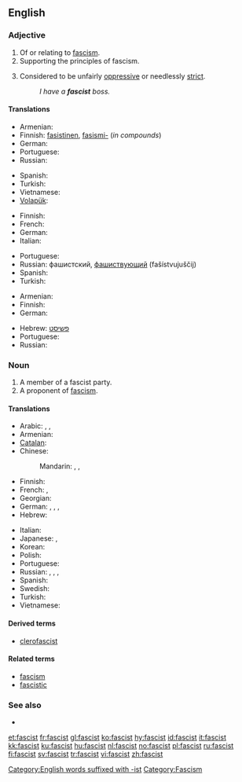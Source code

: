 ==English==

===Adjective===
{{en-adj}}

# Of or relating to [[fascism]].
# Supporting the principles of fascism.
# {{informal}} Considered to be unfairly [[oppressive]] or needlessly [[strict]].
#: ''I have a '''fascist''' boss.''

====Translations====

{{trans-top|of or relating to fascism}}
* Armenian: {{t|hy|ֆաշիստական|tr=fašistakan|sc=Armn}}
* Finnish: [[fasistinen]], [[fasismi-]] (''in compounds'')
* German: {{t+|de|faschistisch}}
* Portuguese: {{t|pt|fascista|m|f}}
* Russian: {{t+|ru|фашистский|tr=fašístskij}}
{{trans-mid}}
* Spanish: {{t-|es|fascista}}
* Turkish: {{t+|tr|faşist}}
* Vietnamese: {{t+|vi|phát xít|xs=Vietnamese}}
* [[Volapük]]: {{t|vo|fajistik}}
{{trans-bottom}}

{{trans-top|supporting the principles of fascism}}
* Finnish: {{t-|fi|fasistinen}}
* French: {{t+|fr|fasciste}}
* German: {{t+|de|faschistisch}}
* Italian: {{t+|it|fascista}}
{{trans-mid}}
* Portuguese: {{t|pt|fascista|m|f}}
* Russian: фашистский, [[фашиствующий]] (fašístvujuščij)
* Spanish: {{t-|es|fascista}}
* Turkish: {{t+|tr|faşist}}
{{trans-bottom}}

{{trans-top|informal: unfairly oppressive or needlessly strict}}
* Armenian: {{t|hy|ֆաշիստ|tr=fašist|sc=Armn}}
* Finnish: {{t-|fi|fasistinen}}
* German: {{t+|de|faschistisch}}
{{trans-mid}}
* Hebrew: [[פשיסט]]
* Portuguese: {{t|pt|fascista|m|f}}
* Russian: {{t-|ru|фашистообразный|tr=fašistoobráznyj}}
{{trans-bottom}}

===Noun===
{{en-noun}}

# A member of a fascist party.
# A proponent of [[fascism]].

====Translations====
{{trans-top|proponent of fascism}}
* Arabic: {{t|ar|فاشستي|m|tr=fāshistiy}},  {{t|ar|فاشي|m|tr=fāshiy}},  {{t|ar|نازي|tr=nāziy}}
* Armenian: {{t-|hy|ֆաշիստ|tr=fašist}}
* [[Catalan]]: {{t|ca|feixista}}
* Chinese:
*: Mandarin: {{t-|cmn|法西斯|tr=fǎxīsī|sc=Hani}},  {{t|cmn|納粹|sc=Hani}},  {{t|cmn|納纳|tr=nàcuì|sc=Hani}}
* Finnish: {{t-|fi|fasisti}}
* French: {{t+|fr|fasciste|m}},  {{t+|fr|Nazi|m}}
* Georgian: {{t|ka|ფაშისტი|tr=p'ašisti|sc=Geor|xs=Georgian}}
* German: {{t-|de|Faschist|m}}, {{t-|de|Faschistin|f}},  {{t+|de|Nazi|m}},  {{t-|de|Fascho|m}}
* Hebrew: {{t-|he|פשיסט|m|tr=fashist}}
{{trans-mid}}
* Italian: {{t+|it|fascista}}
* Japanese: {{t|ja|ファシスト|tr=fashisuto}},  {{t+|ja|ナチス|tr=nachisu}}
* Korean: {{t|ko|파시스트|tr=pasiseuteu|sc=Hang}}
* Polish: {{t+|pl|faszysta|m}}
* Portuguese: {{t|pt|fascista|m|f}}
* Russian: {{t+|ru|фашист|m|tr=fašíst}}, {{t|ru|фашистка|f|tr=fašístka}},  {{t+|ru|нацист|m|tr=nacíst}},  {{t|ru|нацистка|f|tr=nacístka}}
* Spanish: {{t-|es|fascista|m|f}}
* Swedish: {{t+|sv|fascist|c}}
* Turkish: {{t+|tr|faşist}}
* Vietnamese: {{t|vi|phần tử phát xít|xs=Vietnamese}}
{{trans-bottom}}

====Derived terms====
* [[clerofascist]]

====Related terms====
* [[fascism]]
* [[fascistic]]

===See also===
* {{projectlink|pedia|fascism}}

[[Category:English words suffixed with -ist]]
[[Category:Fascism]]

[[et:fascist]]
[[fr:fascist]]
[[gl:fascist]]
[[ko:fascist]]
[[hy:fascist]]
[[id:fascist]]
[[it:fascist]]
[[kk:fascist]]
[[ku:fascist]]
[[hu:fascist]]
[[nl:fascist]]
[[no:fascist]]
[[pl:fascist]]
[[ru:fascist]]
[[fi:fascist]]
[[sv:fascist]]
[[tr:fascist]]
[[vi:fascist]]
[[zh:fascist]]
